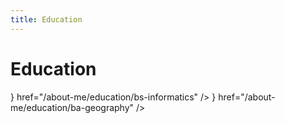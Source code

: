 ```yaml
---
title: Education
---
```



# Education

<Cards>
  <Cards.Card
    title="Informatics"
    icon={<Binary />}
    href="/about-me/education/bs-informatics"
  />
  <Cards.Card
    title="Geography"
    icon={<Map />}
    href="/about-me/education/ba-geography"
  />
</Cards>
